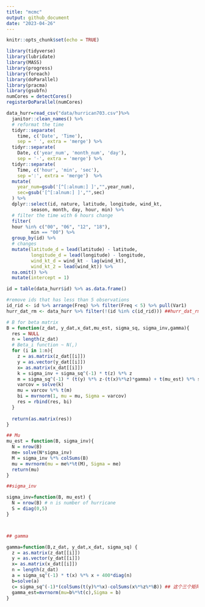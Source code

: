 ```yaml
---
title: "mcmc"
output: github_document
date: "2023-04-26"
---
```


```r
knitr::opts_chunk$set(echo = TRUE)
```

```r

library(tidyverse)
library(lubridate)
library(MASS)
library(progress)
library(foreach)
library(doParallel)
library(pracma)
library(gsubfn)
numCores = detectCores()
registerDoParallel(numCores) 
```

```r
data_hurr=read_csv("data/hurrican703.csv")%>%
  janitor::clean_names() %>%
  # reformat the time 
  tidyr::separate(
    time, c('Date', 'Time'), 
    sep = ' ', extra = 'merge') %>% 
  tidyr::separate(
    Date, c('year_num', 'month_num', 'day'), 
    sep = '-', extra = 'merge') %>% 
  tidyr::separate(
    Time, c('hour', 'min', 'sec'), 
    sep =':', extra = 'merge')  %>%
  mutate(
    year_num=gsub('[^[:alnum:] ]',"",year_num),
    sec=gsub('[^[:alnum:] ]',"",sec)
  ) %>%
  dplyr::select(id, nature, latitude, longitude, wind_kt, 
         season, month, day, hour, min) %>%
  # filter the time with 6 hours change
  filter(
  hour %in% c("00", "06", "12", "18"),
         min == "00") %>%
  group_by(id) %>% 
  # changes 
  mutate(latitude_d = lead(latitude) - latitude,
         longitude_d = lead(longitude) - longitude,
         wind_kt_d = wind_kt - lag(wind_kt),
         wind_kt_2 = lead(wind_kt)) %>% 
  na.omit() %>% 
  mutate(intercept = 1) 

id = table(data_hurr$id) %>% as.data.frame()

#remove ids that has less than 5 observations
id_rid <- id %>% arrange(Freq) %>% filter(Freq < 5) %>% pull(Var1)
hurr_dat_rm <- data_hurr %>% filter(!(id %in% c(id_rid))) ##hurr_dat_rm is the final df

```

```r
# B for beta matrix
B = function(z_dat, y_dat,x_dat,mu_est, sigma_sq, sigma_inv,gamma){
  res = NULL
  n = length(z_dat)
  # Beta_i function ~ N(,)
  for (i in 1:n){
    z = as.matrix(z_dat[[i]])
    y = as.vector(y_dat[[i]])
    x= as.matrix(x_dat[[i]])
    k = sigma_inv + sigma_sq^(-1) * t(z) %*% z
    m = sigma_sq^(-1) * (t(y) %*% z-(t(x)%*%z)*gamma) + t(mu_est) %*% sigma_inv #(t(x)%*%z)*gamma 这个表达对嘛
    varcov = solve(k)
    mu = varcov %*% t(m)
    bi = mvrnorm(1, mu = mu, Sigma = varcov)
    res = rbind(res, bi)
  }
  
  return(as.matrix(res))
}
```

```r
## Mu
mu_est = function(B, sigma_inv){
  N = nrow(B)
  me= solve(N*sigma_inv)
  M = sigma_inv %*% colSums(B)
  mu = mvrnorm(mu = me%*%t(M), Sigma = me)
  return(mu)
}
```

```r
##sigma_inv

sigma_inv=function(B, mu_est) {
  N = nrow(B) # n is number of hurricane
  S = diag(0,5)
}




```


```r
## gamma 

gamma=function(B,z_dat, y_dat,x_dat, sigma_sq) {
  z = as.matrix(z_dat[[i]])
  y = as.vector(y_dat[[i]])
  x= as.matrix(x_dat[[i]])
  n = length(z_dat)
  a = sigma_sq^(-1) * t(x) %*% x + 400*diag(n)
  b=solve(a)
  c= sigma_sq^(-1)*(colSums(t(y)%*%x)-colSums(x%*%z%*%B)) ## 这个三个矩阵相乘能这么写嘛
  gamma_est=mvrnorm(mu=b%*%t(c),Sigma = b)
}


```

